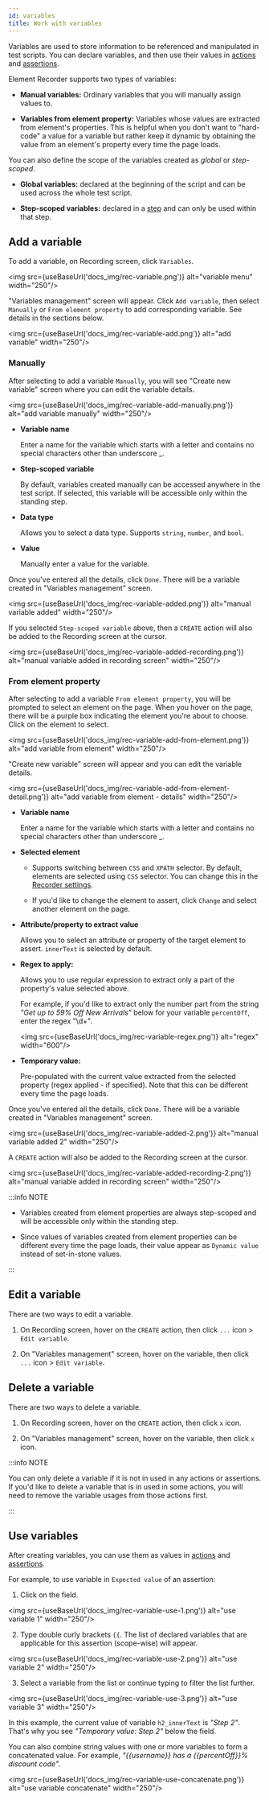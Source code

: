 ```yaml
---
id: variables
title: Work with variables
---
```


Variables are used to store information to be referenced and manipulated in test scripts. You can declare variables, and then use their values in [actions][edit-action] and [assertions][assert].

Element Recorder supports two types of variables:

* **Manual variables:** Ordinary variables that you will manually assign values to.

* **Variables from element property:** Variables whose values are extracted from element's properties. This is helpful when you don't want to "hard-code" a value for a variable but rather keep it dynamic by obtaining the value from an element's property every time the page loads.

You can also define the scope of the variables created as *global* or *step-scoped*.

* **Global variables:** declared at the beginning of the script and can be used across the whole test script.

* **Step-scoped variables:** declared in a [step][step] and can only be used within that step.

## Add a variable

To add a variable, on Recording screen, click `Variables`.

<img src={useBaseUrl('docs_img/rec-variable.png')} alt="variable menu" width="250"/>

"Variables management" screen will appear. Click `Add variable`, then select `Manually` or `From element property` to add corresponding variable. See details in the sections below.

<img src={useBaseUrl('docs_img/rec-variable-add.png')} alt="add variable" width="250"/>

### Manually

After selecting to add a variable `Manually`, you will see "Create new variable" screen where you can edit the variable details.

<img src={useBaseUrl('docs_img/rec-variable-add-manually.png')} alt="add variable manually" width="250"/>

* **Variable name**

  Enter a name for the variable which starts with a letter and contains no special characters other than underscore _.

* **Step-scoped variable**

  By default, variables created manually can be accessed anywhere in the test script. If selected, this variable will be accessible only within the standing step.

* **Data type**

  Allows you to select a data type. Supports `string`, `number`, and `bool`.

* **Value**

  Manually enter a value for the variable.

Once you've entered all the details, click `Done`. There will be a variable created in "Variables management" screen.

<img src={useBaseUrl('docs_img/rec-variable-added.png')} alt="manual variable added" width="250"/>

If you selected `Step-scoped variable` above, then a `CREATE` action will also be added to the Recording screen at the cursor.

<img src={useBaseUrl('docs_img/rec-variable-added-recording.png')} alt="manual variable added in recording screen" width="250"/>

### From element property

After selecting to add a variable `From element property`, you will be prompted to select an element on the page. When you hover on the page, there will be a purple box indicating the element you're about to choose. Click on the element to select.

<img src={useBaseUrl('docs_img/rec-variable-add-from-element.png')} alt="add variable from element" width="250"/>

"Create new variable" screen will appear and you can edit the variable details.

<img src={useBaseUrl('docs_img/rec-variable-add-from-element-detail.png')} alt="add variable from element - details" width="250"/>

* **Variable name**

  Enter a name for the variable which starts with a letter and contains no special characters other than underscore _.

* **Selected element**

  * Supports switching between `CSS` and `XPATH` selector. By default, elements are selected using `CSS` selector. You can change this in the [Recorder settings][recorder-settings].

  * If you'd like to change the element to assert, click `Change` and select another element on the page.

* **Attribute/property to extract value**

  Allows you to select an attribute or property of the target element to assert. `innerText` is selected by default.

* **Regex to apply:**

  Allows you to use regular expression to extract only a part of the property's value selected above.
  
  For example, if you'd like to extract only the number part from the string *"Get up to 59% Off New Arrivals"* below for your variable `percentOff`, enter the regex "\d+".

  <img src={useBaseUrl('docs_img/rec-variable-regex.png')} alt="regex" width="600"/>

* **Temporary value:**

  Pre-populated with the current value extracted from the selected property (regex applied - if specified). Note that this can be different every time the page loads.

Once you've entered all the details, click `Done`. There will be a variable created in "Variables management" screen.

<img src={useBaseUrl('docs_img/rec-variable-added-2.png')} alt="manual variable added 2" width="250"/>

A `CREATE` action will also be added to the Recording screen at the cursor.

<img src={useBaseUrl('docs_img/rec-variable-added-recording-2.png')} alt="manual variable added in recording screen" width="250"/>

:::info NOTE

  * Variables created from element properties are always step-scoped and will be accessible only within the standing step.
  
  * Since values of variables created from element properties can be different every time the page loads, their value appear as `Dynamic value` instead of set-in-stone values.

:::

## Edit a variable

There are two ways to edit a variable.

1. On Recording screen, hover on the `CREATE` action, then click `...` icon > `Edit variable`.

2. On "Variables management" screen, hover on the variable, then click `...` icon > `Edit variable`.

## Delete a variable

There are two ways to delete a variable.

1. On Recording screen, hover on the `CREATE` action, then click `x` icon.

2. On "Variables management" screen, hover on the variable, then click `x` icon.

:::info NOTE

You can only delete a variable if it is not in used in any actions or assertions. If you'd like to delete a variable that is in used in some actions, you will need to remove the variable usages from those actions first.

:::

## Use variables

After creating variables, you can use them as values in [actions][edit-action] and [assertions][assert].

For example, to use variable in `Expected value` of an assertion:

1. Click on the field.

  <img src={useBaseUrl('docs_img/rec-variable-use-1.png')} alt="use variable 1" width="250"/>

2. Type double curly brackets `{{`. The list of declared variables that are applicable for this assertion (scope-wise) will appear.

  <img src={useBaseUrl('docs_img/rec-variable-use-2.png')} alt="use variable 2" width="250"/>

3. Select a variable from the list or continue typing to filter the list further.

  <img src={useBaseUrl('docs_img/rec-variable-use-3.png')} alt="use variable 3" width="250"/>

  In this example, the current value of variable `h2_innerText` is *"Step 2"*. That's why you see *"Temporary value: Step 2"* below the field.

You can also combine string values with one or more variables to form a concatenated value. For example, *"{{username}} has a {{percentOff}}% discount code"*.

<img src={useBaseUrl('docs_img/rec-variable-use-concatenate.png')} alt="use variable concatenate" width="250"/>

[assert]: ./assert
[step]: ./record#organize-your-test
[edit-action]: ./record#edit-an-action
[recorder-settings]: ./settings#recorder-settings